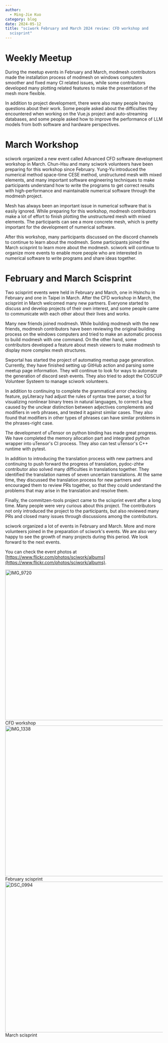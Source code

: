 ```yaml
---
author:
  - Ming-Jie Kuo
category: blog
date: 2024-05-12
title: "sciwork February and March 2024 review: CFD workshop and
  scisprint"
---
```


# Weekly Meetup

During the meetup events in February and March, modmesh contributors
made the installation process of modmesh on windows computers smoother
and fixed many CI related issues, while some contributors developed many
plotting related features to make the presentation of the mesh more
flexible.

In addition to project development, there were also many people having
questions about their work. Some people asked about the difficulties
they encountered when working on the Vue.js project and auto-streaming
databases, and some people asked how to improve the performance of LLM
models from both software and hardware perspectives.

# March Workshop

sciwork organized a new event called Advanced CFD software development
workshop in March. Chun-Hsu and many sciwork volunteers have been
preparing for this workshop since February. Yung-Yu introduced the
numerical method space-time CESE method, unstructured mesh with mixed
elements, and many important software engineering techniques to make
participants understand how to write the programs to get correct results
with high-performance and maintainable numerical software through the
modmesh project.

Mesh has always been an important issue in numerical software that is
easily ignored. While preparing for this workshop, modmesh contributors
make a lot of effort to finish plotting the unstructured mesh with mixed
elements. The participants can see a more concrete mesh, which is pretty
important for the development of numerical software.

After this workshop, many participants discussed on the discord channels
to continue to learn about the modmesh. Some participants joined the
March scisprint to learn more about the modmesh. sciwork will continue
to organize more events to enable more people who are interested in
numerical software to write programs and share ideas together.

# February and March Scisprint

Two scisprint events were held in February and March, one in Hsinchu in
February and one in Taipei in March. After the CFD workshop in March,
the scisprint in March welcomed many new partners. Everyone started to
discuss and develop projects of their own interest, and some people came
to communicate with each other about their lives and works.

Many new friends joined modmesh. While building modmesh with the new
friends, modmesh contributors have been reviewing the original building
process on the windows computers and tried to make an automatic process
to build modmesh with one command. On the other hand, some contributors
developed a feature about mesh viewers to make modmesh to display more
complex mesh structures.

Swportal has started the project of automating meetup page generation.
Currently, they have finished setting up GitHub action and parsing some
meetup page information. They will continue to look for ways to automate
the generation of discord sesh events. They also tried to adopt the
COSCUP Volunteer Systeem to manage sciwork volunteers.

In addition to continuing to complete the grammatical error checking
feature, pyLiteracy had adjust the rules of syntax tree parser, a tool
for visualizing nonlinear binary trees in natural languages, to correct
a bug caused by the unclear distinction between adjectives complements
and modifiers in verb phrases, and tested it against similar cases. They
also found that modifiers in other types of phrases can have similar
problems in the phrases-right case.

The development of uTensor on python binding has made great progress. We
have completed the memory allocation part and integrated python wrapper
into uTensor\'s CI process. They also can test uTensor\'s C++ runtime
with pytest.

In addition to introducing the translation process with new partners and
continuing to push forward the progress of translation, pydoc-zhtw
contributor also solved many difficulties in translations together. They
identified the translation names of seven uncertain translations. At the
same time, they discussed the translation process for new partners and
encouraged them to review PRs together, so that they could understand
the problems that may arise in the translation and resolve them.

Finally, the commitzen-tools project came to the scisprint event after a
long time. Many people were very curious about this project. The
contributors not only introduced the project to the participants, but
also reviewed many PRs and closed many issues through discussions among
the contributors.

sciwork organized a lot of events in February and March. More and more
volunteers joined in the preparation of sciwork\'s events. We are also
very happy to see the growth of many projects during this period. We
look forward to the next events.

You can check the event photos at [https://www.flickr.com/photos/sciwork/albums](https://www.flickr.com/photos/sciwork/albums).

<div className="grid grid-cols-1 gap-3 lg:grid-cols-2">
  <div className="items-center justify-center text-center">
    <a
      data-flickr-embed="true"
      data-header="true"
      data-context="true"
      href="https://www.flickr.com/photos/sciwork/53622539048/in/album-72177720315830793/"
      title="IMG_9720"
    >
      <img
        src="https://live.staticflickr.com/65535/53622539048_b0515668be_z.jpg"
        width="640"
        height="480"
        alt="IMG_9720"
      />
    </a>
    <script
      async
      src="//embedr.flickr.com/assets/client-code.js"
      charset="utf-8"
    ></script>
    <span>CFD workshop</span>
  </div>
  <div className="items-center justify-center text-center">
    <a
      data-flickr-embed="true"
      data-header="true"
      data-context="true"
      href="https://www.flickr.com/photos/sciwork/53571182478/in/album-72177720315259785/"
      title="IMG_1338"
    >
      <img
        src="https://live.staticflickr.com/65535/53571182478_fbbc2a6edd_z.jpg"
        width="640"
        height="480"
        alt="IMG_1338"
      />
    </a>
    <script
      async
      src="//embedr.flickr.com/assets/client-code.js"
      charset="utf-8"
    ></script>
    <span>February scisprint</span>
  </div>
  <div className="items-center justify-center text-center">
    <a
      data-flickr-embed="true"
      data-header="true"
      data-context="true"
      href="https://www.flickr.com/photos/sciwork/53622793515/in/album-72177720315840509/"
      title="DSC_0994"
    >
      <img
        src="https://live.staticflickr.com/65535/53622793515_e782d26183_z.jpg"
        width="640"
        height="480"
        alt="DSC_0994"
      />
    </a>
    <script
      async
      src="//embedr.flickr.com/assets/client-code.js"
      charset="utf-8"
    ></script>
    <span>March scisprint</span>
  </div>
</div>
